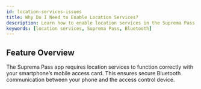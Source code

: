 ```yaml
---
id: location-services-issues
title: Why Do I Need to Enable Location Services?
description: Learn how to enable location services in the Suprema Pass app for secure Bluetooth communication and mobile access card functionality.
keywords: [location services, Suprema Pass, Bluetooth]
---
```



## Feature Overview

The Suprema Pass app requires location services to function correctly with your smartphone’s mobile access card. This ensures secure Bluetooth communication between your phone and the access control device.

<CustomerNote />


<FaqsItems data={Locationissues} />